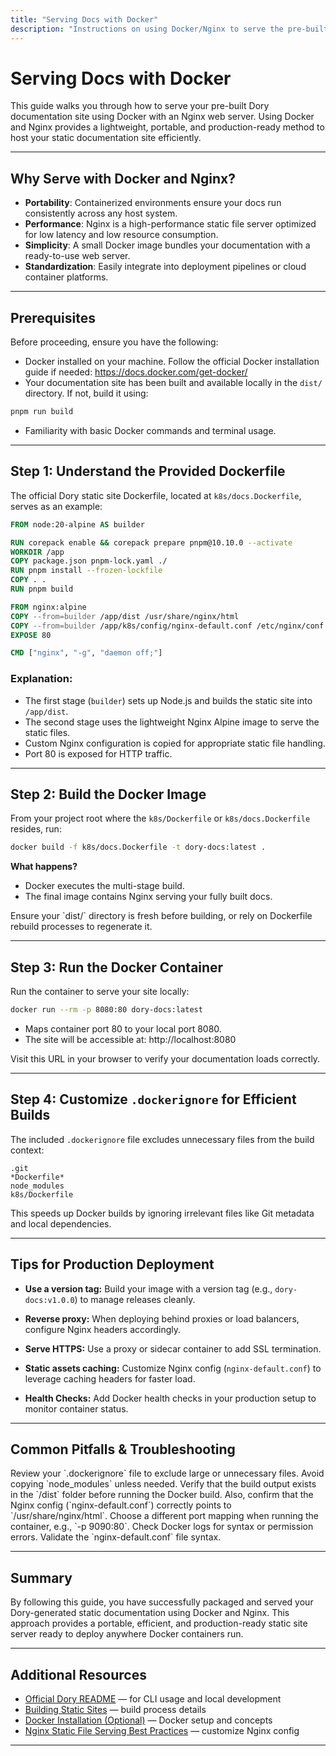 ```yaml
---
title: "Serving Docs with Docker"
description: "Instructions on using Docker/Nginx to serve the pre-built static site. Explains advantages and gives example commands for containerized previews."
---
```


# Serving Docs with Docker

This guide walks you through how to serve your pre-built Dory documentation site using Docker with an Nginx web server. Using Docker and Nginx provides a lightweight, portable, and production-ready method to host your static documentation site efficiently.

---

## Why Serve with Docker and Nginx?

- **Portability**: Containerized environments ensure your docs run consistently across any host system.
- **Performance**: Nginx is a high-performance static file server optimized for low latency and low resource consumption.
- **Simplicity**: A small Docker image bundles your documentation with a ready-to-use web server.
- **Standardization**: Easily integrate into deployment pipelines or cloud container platforms.

---

## Prerequisites

Before proceeding, ensure you have the following:

- Docker installed on your machine. Follow the official Docker installation guide if needed: https://docs.docker.com/get-docker/
- Your documentation site has been built and available locally in the `dist/` directory. If not, build it using:

```bash
pnpm run build
```

- Familiarity with basic Docker commands and terminal usage.

---

## Step 1: Understand the Provided Dockerfile

The official Dory static site Dockerfile, located at `k8s/docs.Dockerfile`, serves as an example:

```dockerfile
FROM node:20-alpine AS builder

RUN corepack enable && corepack prepare pnpm@10.10.0 --activate
WORKDIR /app
COPY package.json pnpm-lock.yaml ./
RUN pnpm install --frozen-lockfile
COPY . .
RUN pnpm build

FROM nginx:alpine
COPY --from=builder /app/dist /usr/share/nginx/html
COPY --from=builder /app/k8s/config/nginx-default.conf /etc/nginx/conf.d/default.conf
EXPOSE 80

CMD ["nginx", "-g", "daemon off;"]
```

### Explanation:
- The first stage (`builder`) sets up Node.js and builds the static site into `/app/dist`.
- The second stage uses the lightweight Nginx Alpine image to serve the static files.
- Custom Nginx configuration is copied for appropriate static file handling.
- Port 80 is exposed for HTTP traffic.

---

## Step 2: Build the Docker Image

From your project root where the `k8s/Dockerfile` or `k8s/docs.Dockerfile` resides, run:

```bash
docker build -f k8s/docs.Dockerfile -t dory-docs:latest .
```

**What happens?**
- Docker executes the multi-stage build.
- The final image contains Nginx serving your fully built docs.

<Tip>
Ensure your `dist/` directory is fresh before building, or rely on Dockerfile rebuild processes to regenerate it.
</Tip>

---

## Step 3: Run the Docker Container

Run the container to serve your site locally:

```bash
docker run --rm -p 8080:80 dory-docs:latest
```

- Maps container port 80 to your local port 8080.
- The site will be accessible at: http://localhost:8080

<Check>
Visit this URL in your browser to verify your documentation loads correctly.
</Check>

---

## Step 4: Customize `.dockerignore` for Efficient Builds

The included `.dockerignore` file excludes unnecessary files from the build context:

```
.git
*Dockerfile*
node_modules
k8s/Dockerfile
```

This speeds up Docker builds by ignoring irrelevant files like Git metadata and local dependencies.

---

## Tips for Production Deployment

- **Use a version tag:** Build your image with a version tag (e.g., `dory-docs:v1.0.0`) to manage releases cleanly.

- **Reverse proxy:** When deploying behind proxies or load balancers, configure Nginx headers accordingly.

- **Serve HTTPS:** Use a proxy or sidecar container to add SSL termination.

- **Static assets caching:** Customize Nginx config (`nginx-default.conf`) to leverage caching headers for faster load.

- **Health Checks:** Add Docker health checks in your production setup to monitor container status.

---

## Common Pitfalls & Troubleshooting

<AccordionGroup title="Troubleshooting Serving Docs with Docker">
<Accordion title="Docker build is slow or includes too many files">
Review your `.dockerignore` file to exclude large or unnecessary files. Avoid copying `node_modules` unless needed.
</Accordion>

<Accordion title="Site shows 404 errors when served">
Verify that the build output exists in the `/dist` folder before running the Docker build. Also, confirm that the Nginx config (`nginx-default.conf`) correctly points to `/usr/share/nginx/html`.
</Accordion>

<Accordion title="Port 8080 is already in use">
Choose a different port mapping when running the container, e.g., `-p 9090:80`.
</Accordion>

<Accordion title="Nginx fails to start in container">
Check Docker logs for syntax or permission errors. Validate the `nginx-default.conf` file syntax.
</Accordion>
</AccordionGroup>

---

## Summary

By following this guide, you have successfully packaged and served your Dory-generated static documentation using Docker and Nginx. This approach provides a portable, efficient, and production-ready static site server ready to deploy anywhere Docker containers run.

---

## Additional Resources

- [Official Dory README](https://github.com/clidey/dory#readme) — for CLI usage and local development
- [Building Static Sites](../getting-started/first-run-validation/build-static-site) — build process details
- [Docker Installation (Optional)](../prerequisites-installation/install-docker) — Docker setup and concepts
- [Nginx Static File Serving Best Practices](https://nginx.org/en/docs/http/ngx_http_core_module.html#location) — customize Nginx config

---